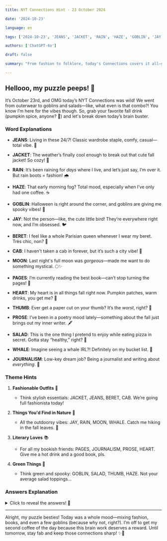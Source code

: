 ```yaml
---  
title: NYT Connections Hint - 23 October 2024  

date: '2024-10-23'  

language: en  

tags: ['2024-10-23', 'JEANS', 'JACKET', 'RAIN', 'HAZE', 'GOBLIN', 'JAY', 'BERET', 'CAB', 'MOON', 'PAGES', 'HEART', 'THUMB', 'PROSE', 'SALAD', 'WHALE', 'JOURNALISM']  

authors: ['ChatGPT-4o']  

draft: false  

summary: "From fashion to folklore, today's Connections covers it all—guess what's green...?"  

---  
```


## Hellooo, my puzzle peeps! 💫  

It’s October 23rd, and OMG today’s NYT Connections was wild! We went from outerwear to goblins and salads—like, what even is that combo?! You know I’m here for the vibes though. So, grab your favorite fall drink (pumpkin spice, anyone? 🎃) and let's break down today’s brain buster.  

### Word Explanations  

- **JEANS**: Living in these 24/7! Classic wardrobe staple, comfy, casual—total vibe. 👖  
- **JACKET**: The weather’s finally cool enough to break out that cute fall jacket! So cozy! 🧥  
- **RAIN**: It’s been raining for *days* where I live, and let’s just say, I’m over it. But rain boots = fashion! 🌧️  
- **HAZE**: That early morning fog? Total mood, especially when I’ve only had one coffee. ☕  

- **GOBLIN**: Halloween is right around the corner, and goblins are giving me spooky vibes! 👻  
- **JAY**: Not the person—like, the cute little bird! They’re everywhere right now, and I’m obsessed. 🐦  
- **BERET**: I feel like a whole Parisian queen whenever I wear my beret. Très chic, non? 🎨  
- **CAB**: I haven't taken a cab in forever, but it’s such a city vibe! 🚕  

- **MOON**: Last night's full moon was *gorgeous*—made me want to do something mystical. 🌕✨  
- **PAGES**: I’m currently reading the best book—can’t stop turning the pages! 📖  
- **HEART**: My heart is in all things fall right now. Pumpkin patches, warm drinks, you get me? 💖  
- **THUMB**: Ever get a paper cut on your thumb? It’s the *worst*, right? 😬  

- **PROSE**: I’ve been in a poetry mood lately—something about the fall just brings out my inner writer. 🖋️  
- **SALAD**: This is the one thing I pretend to enjoy while eating pizza in secret. Gotta stay “healthy,” right? 🥗  
- **WHALE**: Imagine seeing a whale IRL?! Definitely on my bucket list. 🐋  
- **JOURNALISM**: Low-key dream job? Being a journalist and writing about *everything*. 📰  

### Theme Hints  

1. **Fashionable Outfits** 👗  
   - Think stylish essentials: JACKET, JEANS, BERET, CAB. We’re going full fashionista today!  

2. **Things You'd Find in Nature** 🌿  
   - All the outdoorsy vibes: JAY, RAIN, MOON, WHALE. Catch me hiking in the fall leaves. 🍁  

3. **Literary Loves** 📚  
   - For all my bookish friends: PAGES, JOURNALISM, PROSE, HEART. Give me a hot drink and a good book, pls.  

4. **Green Things** 🌱  
   - Think green and spooky: GOBLIN, SALAD, THUMB, HAZE. Not your average salad toppings...  

### Answers Explanation  

<details>  
  <summary>Click to reveal the answers! 🧠</summary>  

- **Fashionable Outfits**: JACKET, JEANS, BERET, CAB  
   - Seriously, if I could rock this look all the time, I would! Perfect for a cool city day.  

- **Things You'd Find in Nature**: JAY, RAIN, MOON, WHALE  
   - Nature is totally inspiring me today—whether it’s the rain or the birds. Such peaceful vibes.  

- **Literary Loves**: PAGES, JOURNALISM, PROSE, HEART  
   - My ideal day involves curling up with a book, writing some prose, and having all the cozy feels.  

- **Green Things**: GOBLIN, SALAD, THUMB, HAZE  
   - Okay, how random but fun is this group?! Whether it’s goblins or veggies, they’re all green, baby.  

</details>  

---

Alright, my puzzle besties! Today was a whole mood—mixing fashion, books, and even a few goblins (because why not, right?). I’m off to get my second coffee of the day because this brain work deserves a reward. Until tomorrow, stay fab and keep those connections sharp! ✨💖